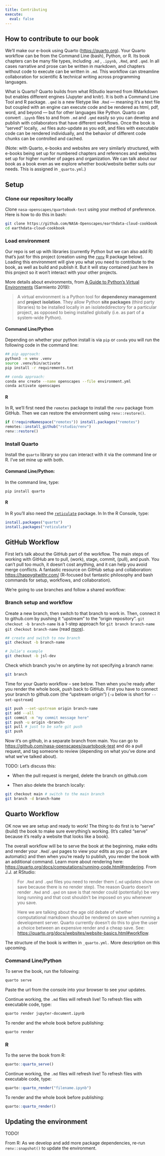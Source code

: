 ```yaml
---
title: Contributing
execute:
  eval: false
---
```


## How to contribute to our book

We'll make our e-book using Quarto ([https://quarto.org](https://quarto.org/docs/getting-started/installation.html)). Your Quarto workflow can be from the Command Line (bash), Python, or R. Its book chapters can be many file types, including `.md` , `.ipynb`, `.Rmd`, and `.qmd`. In all cases narrative and prose can be written in markdown, and chapters without code to execute can be written in `.md`. This workflow can streamline collaboration for scientific & technical writing across programming languages. 

What is Quarto? Quarto builds from what RStudio learned from RMarkdown but enables different engines (Jupyter and knitr). It is both a Command Line Tool and R package. `.qmd` is a new filetype like `.Rmd` --- meaning it's a text file but coupled with an engine can execute code and be rendered as html, pdf, word, and beyond --- but for other languages like Python. Quarto can convert `.ipynb` files to and from `.md` and `.qmd` easily so you can develop and publish with collaborators that have different workflows. Once the book is "served" locally, `.md` files auto-update as you edit, and files with executable code can be rendered individually, and the behavior of different code chunks can be controlled and cached.

(Note: with Quarto, e-books and websites are very similarly structured, with e-books being set up for numbered chapters and references and websites set up for higher number of pages and organization. We can talk about our book as a book even as we explore whether book/website better suits our needs. This is assigned in `_quarto.yml`.)

## Setup

### Clone our repository locally

Clone `nasa-openscapes/quartobook-test` using your method of preference. Here is how to do this in bash:

```bash
git clone https://github.com/NASA-Openscapes/earthdata-cloud-cookbook 
cd earthdata-cloud-cookbook
```

### Load environment

Our repo is set up with libraries (currently Python but we can also add R) that's just for this project (creation using the [`renv`](https://rstudio.github.io/renv/) R package below). Loading this environment will give you what you need to contribute to the book, as well as build and publish it. But it will stay contained just here in this project so it won't interact with your other projects.

More details about environments, from [A Guide to Python's Virtual Environments](https://towardsdatascience.com/virtual-environments-104c62d48c54) (Sarmiento 2019):

> A virtual environment is a Python tool for **dependency management** and **project** **isolation**. They allow Python **site packages** (third party libraries) to be installed locally in an isolateddirectory for a particular project, as opposed to being installed globally (i.e. as part of a system-wide Python).

#### Command Line/Python

Depending on whether your python install is via `pip` or `conda` you will run the following code in the command line:

```bash
## pip approach:
python3 -m venv .venv
source .venv/bin/activate
pip install -r requirements.txt

## conda approach:
conda env create --name openscapes --file environment.yml  
conda activate openscapes
```

#### R

In R, we'll first need the `remotes` package to install the `renv` package from GitHub. Then we can restore the environment using `renv::restore()`.

```r
if (!requireNamespace("remotes")) install.packages("remotes") 
remotes::install_github("rstudio/renv") 
renv::restore()
```

### Install Quarto

Install the `quarto` library so you can interact with it via the command line or R. I've set mine up with both.

#### Command Line/Python:

In the command line, type:

```bash
pip install quarto 
```

#### R

In R you'll also need the [`reticulate`](https://rstudio.github.io/reticulate/) package. In In the R Console, type:

```r
install.packages("quarto") 
install.packages("reticulate")
```

## GitHub Workflow

First let's talk about the GitHub part of the workflow. The main steps of working with GitHub are to pull, (work), stage, commit, (pull), and push. You can't pull too much, it doesn't cost anything, and it can help you avoid merge conflicts. A fantastic resource on GitHub setup and collaboration: <https://happygitwithr.com/> (R-focused but fantastic philosophy and bash commands for setup, workflows, and collaboration).

We're going to use branches and follow a shared workflow:

### Branch setup and workflow

Create a new branch, then switch to that branch to work in. Then, connect it to github.com by pushing it "upstream" to the "origin repository". `git checkout -b branch-name` is a 1-step approach for `git branch branch-name` `git checkout branch-name` (read [more](https://git-scm.com/book/en/v2/Git-Branching-Basic-Branching-and-Merging)). 

```bash
## create and switch to new branch
git checkout -b branch-name

# Julie's example 
git checkout -b jsl-dev 
```

Check which branch you're on anytime by not specifying a branch name:

```bash
git branch
```

Time for your Quarto workflow -- see below. Then when you're ready after you render the whole book, push back to GitHub. First you have to connect your branch to github.com (the "upstream origin") (`-u` below is short for `--set-upstream`)

```bash
git push --set-upstream origin branch-name 
git add --all 
git commit -m "my commit message here" 
git push -u origin <branch>
git pull # just to be safe git push
git push
```

Now it's on github, in a separate branch from main. You can go to <https://github.com/nasa-openscapes/quartobook-test> and do a pull request, and tag someone to review (depending on what you've done and what we've talked about).

TODO: Let's discuss this:

-   When the pull request is merged, delete the branch on github.com

-   Then also delete the branch locally:

```bash
git checkout main # switch to the main branch
git branch -d branch-hame
```

## Quarto Workflow

OK now we are setup and ready to work! The thing to do first is to "serve" (build) the book to make sure everything's working. (It's called "serve" because it's really a website that looks like a book).

The overall workflow will be to serve the book at the beginning, make edits and render your `.Rmd`/`.qmd` pages to view your edits as you go (`.md` are automatic) and then when you're ready to publish, you render the book with an additional command. Learn more about rendering here: <https://quarto.org/docs/computations/running-code.html#rendering>. From J.J. at RStudio:

> For `.Rmd` and `.qmd` files you need to render them (`.md` updates show on save because there is no render step). The reason Quarto doesn't render `.Rmd` and `.qmd` on save is that render could (potentially) be very long running and that cost shouldn't be imposed on you whenever you save.
>
> Here we are talking about the age old debate of whether computational markdown should be rendered on save when running a development server. Quarto currently doesn't do this to give the user a choice between an expensive render and a cheap save. See: <https://quarto.org/docs/websites/website-basics.html#workflow>.

The structure of the book is written in `_quarto.yml.` More description on this upcoming.

### Command Line/Python

To serve the book, run the following:

```bash
quarto serve
```

Paste the url from the console into your browser to see your updates.

Continue working, the `.md` files will refresh live! To refresh files with executable code, type:

```bash
quarto render jupyter-document.ipynb
```

To render and the whole book before publishing:

```bash
quarto render
```

### R

To the serve the book from R:

```r
quarto::quarto_serve()
```

Continue working, the `.md` files will refresh live! To refresh files with executable code, type:

```r
quarto::quarto_render("filename.ipynb")
```

To render and the whole book before publishing:

```r
quarto::quarto_render()
```

## Updating the environment

TODO!

From R: As we develop and add more package dependencies, re-run `renv::snapshot()` to update the environment. 


